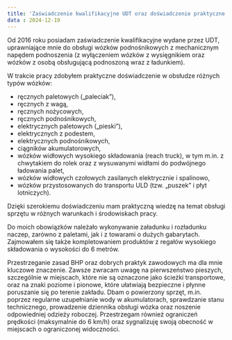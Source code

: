 ```yaml
---
title: 'Zaświadczenie kwalifikacyjne UDT oraz doświadczenie praktyczne'
data : 2024-12-19
---
```


Od 2016 roku posiadam zaświadczenie kwalifikacyjne wydane przez UDT, uprawniające mnie do obsługi wózków podnośnikowych z mechanicznym napędem podnoszenia (z wyłączeniem wózków z wysięgnikiem oraz wózków z osobą obsługującą podnoszoną wraz z ładunkiem).

W trakcie pracy zdobyłem praktyczne doświadczenie w obsłudze różnych typów wózków:

- ręcznych paletowych („paleciak”),
- ręcznych z wagą,
- ręcznych nożycowych,
- ręcznych podnośnikowych,
- elektrycznych paletowych („pieski”),
- elektrycznych z podestem,
- elektrycznych podnośnikowych,
- ciągników akumulatorowych,
- wózków widłowych wysokiego składowania (reach truck), w tym m.in. z chwytakiem do rolek oraz z wysuwanymi widłami do podwójnego ładowania palet,
- wózków widłowych czołowych zasilanych elektrycznie i spalinowo,
- wózków przystosowanych do transportu ULD (tzw. „puszek” i płyt lotniczych).

Dzięki szerokiemu doświadczeniu mam praktyczną wiedzę na temat obsługi sprzętu w różnych warunkach i środowiskach pracy.

Do moich obowiązków należało wykonywanie załadunku i rozładunku naczep, zarówno z paletami, jak i z towarami o dużych gabarytach. Zajmowałem się także kompletowaniem produktów z regałów wysokiego składowania o wysokości do 6 metrów.

Przestrzeganie zasad BHP oraz dobrych praktyk zawodowych ma dla mnie kluczowe znaczenie. Zawsze zwracam uwagę na pierwszeństwo pieszych, szczególnie w miejscach, które nie są oznaczone jako ścieżki transportowe, oraz na znaki poziome i pionowe, które ułatwiają bezpieczne i płynne poruszanie się po terenie zakładu. Dbam o powierzony sprzęt, m.in. poprzez regularne uzupełnianie wody w akumulatorach, sprawdzanie stanu technicznego, prowadzenie dziennika obsługi wózka oraz noszenie odpowiedniej odzieży roboczej. Przestrzegam również ograniczeń prędkości (maksymalnie do 6 km/h) oraz sygnalizuję swoją obecność w miejscach o ograniczonej widoczności.